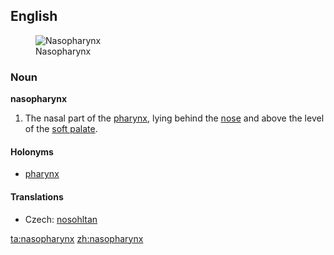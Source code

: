 ==English==
{{wikipedia}}
[[Image:Pharynx diagram-fr.svg|thumb|Nasopharynx]]

===Noun===
'''nasopharynx'''

# {{anatomy}} The nasal part of the [[pharynx]], lying behind the [[nose]] and above the level of the [[soft palate]].

====Holonyms====
* [[pharynx]]

====Translations====
{{trans-top|nasal part of the pharynx}}
* Czech: [[nosohltan]] {{m}}
{{trans-mid}}
{{trans-bottom}}

[[ta:nasopharynx]]
[[zh:nasopharynx]]